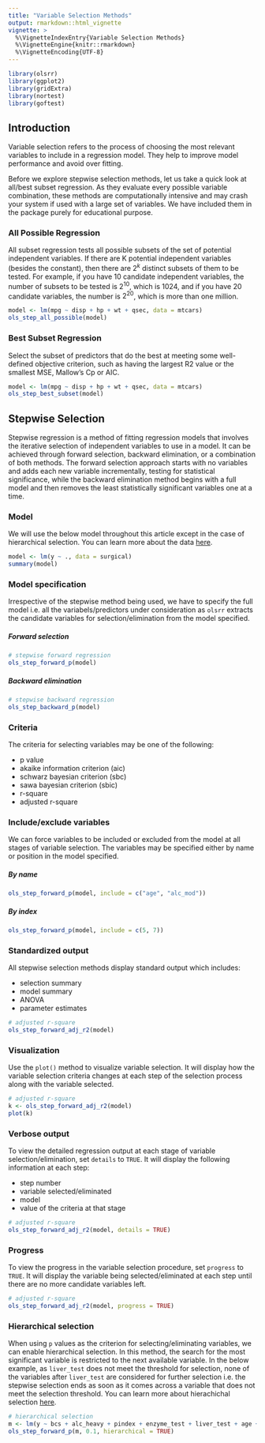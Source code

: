 ---
title: "Variable Selection Methods"
output: rmarkdown::html_vignette
vignette: >
  %\VignetteIndexEntry{Variable Selection Methods}
  %\VignetteEngine{knitr::rmarkdown}
  %\VignetteEncoding{UTF-8}
---

```{r, echo=FALSE, message=FALSE}
library(olsrr)
library(ggplot2)
library(gridExtra)
library(nortest)
library(goftest)
```

<style type="text/css">
#best-subset-regression pre { /* Code block */
  font-size: 10px
}
</style>

## Introduction

Variable selection refers to the process of choosing the most relevant variables to include in a 
regression model. They help to improve model performance and avoid over fitting. 

Before we explore stepwise selection methods, let us take a quick look at all/best subset regression.
As they evaluate every possible variable combination, these methods are computationally intensive and may 
crash your system if used with a large set of variables. We have included them in the package purely for 
educational purpose.

### All Possible Regression

All subset regression tests all possible subsets of the set of potential independent variables. If there are K potential independent variables (besides the constant), then there are $2^{k}$ distinct subsets of them to be tested. For example, if you have 10 candidate independent variables, the number of subsets to be tested is $2^{10}$, which is 1024, and if you have 20 candidate variables, the number is $2^{20}$, which is more than one million.

```{r allsub}
model <- lm(mpg ~ disp + hp + wt + qsec, data = mtcars)
ols_step_all_possible(model)
```

### Best Subset Regression

Select the subset of predictors that do the best at meeting some well-defined objective criterion, 
such as having the largest R2 value or the smallest MSE, Mallow's Cp or AIC.

```{r bestsub, size='tiny'}
model <- lm(mpg ~ disp + hp + wt + qsec, data = mtcars)
ols_step_best_subset(model)
```

## Stepwise Selection

Stepwise regression is a method of fitting regression models that involves the 
iterative selection of independent variables to use in a model. It can be 
achieved through forward selection, backward elimination, or a combination of 
both methods. The forward selection approach starts with no variables and adds 
each new variable incrementally, testing for statistical significance, while 
the backward elimination method begins with a full model and then removes the 
least statistically significant variables one at a time.

### Model

We will use the below model throughout this article except in the case of hierarchical selection. 
You can learn more about the data [here](https://olsrr.rsquaredacademy.com/reference/surgical).

```{r model}
model <- lm(y ~ ., data = surgical)
summary(model)
```

### Model specification 

Irrespective of the stepwise method being used, we have to specify the full model i.e. all the variabels/predictors 
under consideration as `olsrr` extracts the candidate variables for selection/elimination from the model specified.

##### Forward selection

```{r stepf1}
# stepwise forward regression
ols_step_forward_p(model)
```

##### Backward elimination

```{r stepb}
# stepwise backward regression
ols_step_backward_p(model)
```

### Criteria 

The criteria for selecting variables may be one of the following:

- p value
- akaike information criterion (aic)
- schwarz bayesian criterion (sbc)
- sawa bayesian criterion (sbic)
- r-square
- adjusted r-square
  
### Include/exclude variables 

We can force variables to be included or excluded from the model at all stages of variable selection. The
variables may be specified either by name or position in the model specified.

##### By name

```{r include_name}
ols_step_forward_p(model, include = c("age", "alc_mod"))
```

##### By index

```{r include_index}
ols_step_forward_p(model, include = c(5, 7))
```

### Standardized output

All stepwise selection methods display standard output which includes:

- selection summary
- model summary
- ANOVA
- parameter estimates

```{r output}
# adjusted r-square 
ols_step_forward_adj_r2(model)
```

### Visualization

Use the `plot()` method to visualize variable selection. It will display how the variable selection criteria 
changes at each step of the selection process along with the variable selected.

```{r visualize}
# adjusted r-square 
k <- ols_step_forward_adj_r2(model)
plot(k)
```

### Verbose output

To view the detailed regression output at each stage of variable selection/elimination, set `details` to `TRUE`. It will
display the following information at each step:

- step number
- variable selected/eliminated
- model 
- value of the criteria at that stage

```{r details}
# adjusted r-square 
ols_step_forward_adj_r2(model, details = TRUE)
```

### Progress

To view the progress in the variable selection procedure, set `progress` to `TRUE`. It will display the variable 
being selected/eliminated at each step until there are no more candidate variables left.

```{r progress}
# adjusted r-square 
ols_step_forward_adj_r2(model, progress = TRUE)
```

### Hierarchical selection 

When using `p` values as the criterion for selecting/eliminating variables, we can enable hierarchical
selection. In this method, the search for the most significant variable is restricted to the next available
variable. In the below example, as `liver_test` does not meet the threshold for selection, none of the 
variables after `liver_test` are considered for further selection i.e. the stepwise selection ends as soon
as it comes across a variable that does not meet the selection threshold. You can learn more about hierachichal
selection [here](https://www.stata.com/manuals/rstepwise.pdf).

```{r hierarchical}
# hierarchical selection
m <- lm(y ~ bcs + alc_heavy + pindex + enzyme_test + liver_test + age + gender + alc_mod, data = surgical)
ols_step_forward_p(m, 0.1, hierarchical = TRUE)
```
